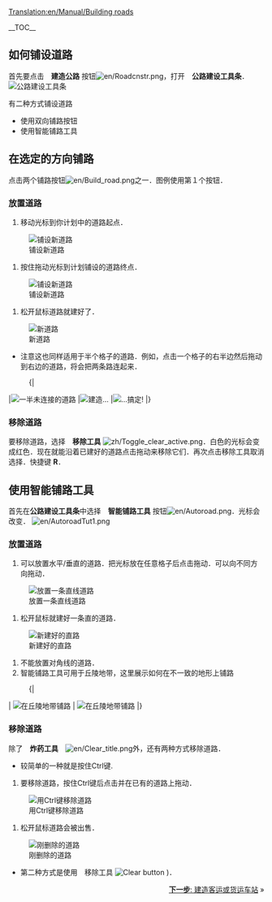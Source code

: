 [[Translation:en/Manual/Building roads]]
{{zh/教程}}

__TOC__

==如何铺设道路==
首先要点击　'''建造公路''' 按钮[[File:en/Roadcnstr.png]]，打开　'''公路建设工具条'''．<br/>
[[File:en/Road constructionnew.png|none|frame|公路建设工具条]]

有二种方式铺设道路
*使用双向铺路按钮
*使用智能铺路工具

== 在选定的方向铺路 ==
点击两个铺路按钮[[File:en/Build road.png]]之一．图例使用第１个按钮．

=== 放置道路 ===
#移动光标到你计划中的道路起点．<br/>
[[File:en/build roads01.png|none|frame|铺设新道路]]
#按住拖动光标到计划铺设的道路终点．<br/>
[[File:en/build roads02.png|none|frame|铺设新道路]]
#松开鼠标道路就建好了．<br/>
[[File:en/build roads03.png|none|frame|新道路]]

*注意这也同样适用于半个格子的道路．例如，点击一个格子的右半边然后拖动到右边的道路，将会把两条路连起来．
:{|
|[[File:en/build roads04.png|none|frame|一半未连接的道路]]
|[[File:en/build roads05.png|none|frame|建造...]]
|[[File:en/build roads06.png|none|frame|...搞定!]]
|}
=== 移除道路 === 
要移除道路，选择　'''移除工具''' [[File:zh/Toggle clear active.png]]．白色的光标会变成红色．现在就能沿着已建好的道路点击拖动来移除它们．再次点击移除工具取消选择．快捷键 '''R'''．

== 使用智能铺路工具 ==
首先在'''公路建设工具条'''中选择　'''智能铺路工具''' 按钮[[File:en/Autoroad.png]]．光标会改变．
[[File:en/AutoroadTut1.png|none|frame]]

=== 放置道路 ===
# 可以放置水平/垂直的道路．把光标放在任意格子后点击拖动．可以向不同方向拖动．<br/>
[[File:en/AutoroadTut2.png|none|frame|放置一条直线道路]]
#松开鼠标就建好一条直的道路．<br/>
[[File:en/AutoroadTut3.png|none|frame|新建好的直路]]
#不能放置对角线的道路．
#智能铺路工具可用于丘陵地带，这里展示如何在不一致的地形上铺路
:{|
| [[File:en/AutoroadTut5.png|none|frame|在丘陵地带铺路]]
| [[File:en/AutoroadTut6.png|none|frame|在丘陵地带铺路]]
|}
=== 移除道路 ===
除了　'''炸药工具'''　[[File:en/Clear title.png]]外，还有两种方式移除道路．
*较简单的一种就是按住Ctrl键.

#要移除道路，按住Ctrl键后点击并在已有的道路上拖动．<br/>
[[File:en/AutoroadTut7.png|none|frame|用Ctrl键移除道路]]
#松开鼠标道路会被出售．<br/>
[[File:en/AutoroadTut8.png|none|frame|刚删除的道路]]

*第二种方式是使用　移除工具 [[File:zh/Toggle clear active.png|Clear button]] )．

<span style="float: right">[[zh/Manual/教程/建造客运或货运车站|'''下一步''': 建造客运或货运车站]] &raquo;</span>